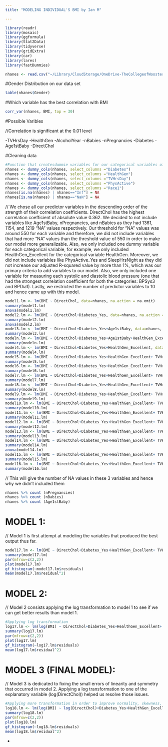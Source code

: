 ```yaml
---
title: "MODELING INDIVIDUAL'S BMI by Ian M"

---
```


```r
library(readr)
library(mosaic)
library(ggformula) 
library(Stat2Data)
library(tidyverse)
library(gridExtra)
library(car)
library(lares)
library(fastDummies)

nhanes <- read.csv("~/Library/CloudStorage/OneDrive-TheCollegeofWooster/22-23/Data231 2022/Group Project 1/NHANES-training.csv")
```

#Gender Distribution on our data set 
```r
table(nhanes$Gender)
```


#Which variable has the best correlation with BMI

```r
corr_var(nhanes, BMI, top = 30)
```

#Possible Varibles 

//Correlation is significant at the 0.01 level

-TVHrsDay
-HealthGen
-AlcoholYear
-nBabies
-nPregnancies 
-Diabetes 
-Age1stBaby 
-DirectChol 


#Cleaning data
```r
#Function that createsdummie variables for our categorical variables of interest
nhanes <- dummy_cols(nhanes, select_columns ="Diabetes")
nhanes <- dummy_cols(nhanes, select_columns ="HealthGen")
nhanes <- dummy_cols(nhanes, select_columns ="TVHrsDay")
nhanes <- dummy_cols(nhanes, select_columns ="PhysActive")
nhanes <- dummy_cols(nhanes, select_columns ="Race1")
nhanes[is.na(nhanes) | nhanes=="Inf"] = NA
nhanes[is.na(nhanes) | nhanes=="NaN"] = NA
```


// We chose all our predictor variables in the descending order of the strength of their correlation coefficients. DirectChol has the highest correlation coefficient of absolute value 0.362. We decided to not include variables like Age1stBaby, nPregnancies, and nBabies as they had 1361, 1154, and 1219 “NA” values respectively. Our threshold for “NA” values was around 550 for each variable and therefore, we did not include variables that had more “NA” values than the threshold value of 550 in order to make our model more generalizable. Also, we only included one dummy variable for each categorical variable, for example, we only included HealthGen_Excellent for the categorical variable HealthGen. Moreover, we did not include variables like PhysActive_Yes and SleepHrsNight as they did not increase our adjusted R-squared value by more than 1%, which was our primary criteria to add variables to our model. Also, we only included one variable for measuring each systolic and diastolic blood pressure (one that had the strongest correlation coefficient for both the categories: BPSys3 and BPDia1). Lastly, we restricted the number of predictor variables to 10 and hence came up with this model. 

```r
model1.lm <- lm(BMI ~ DirectChol, data=nhanes, na.action = na.omit)
summary(model1.lm)
anova(model1.lm)
model2.lm <- lm(BMI ~ DirectChol+Diabetes_Yes, data=nhanes, na.action = na.omit)
summary(model2.lm)
anova(model2.lm)
model3.lm <- lm(BMI ~ DirectChol+Diabetes_Yes+Age1stBaby, data=nhanes, na.action = na.omit)
summary(model3.lm)
modeln.lm <- lm(BMI ~ DirectChol+Diabetes_Yes+Age1stBaby+HealthGen_Excellent+nPregnancies+nBabies+AlcoholYear+HealthGen_Fair+HealthGen_Good+TVHrsDay_0_to_1_hr+ BPSys3+BPSysAve+HealthGen_Vgood+PhysActive_Yes+BPSys2+BPSys1+Testosterone+BPDia1+ DiabetesAge+TVHrsDay_More_4_hr+SleepHrsNight+Race1_Black+BPDiaAve+BPDia3, data=nhanes, na.action = na.omit)
summary(modeln.lm)
model4.lm <- lm(BMI ~ DirectChol+Diabetes_Yes+HealthGen_Excellent, data=nhanes, na.action = na.omit)
summary(model4.lm)
model5.lm <- lm(BMI ~ DirectChol+Diabetes_Yes+HealthGen_Excellent+ TVHrsDay_0_to_1_hr, data=nhanes, na.action = na.omit)
summary(model5.lm)
model6.lm <- lm(BMI ~ DirectChol+Diabetes_Yes+HealthGen_Excellent+ TVHrsDay_0_to_1_hr+BPSys3, data=nhanes, na.action = na.omit)
summary(model6.lm)
model7.lm <- lm(BMI ~ DirectChol+Diabetes_Yes+HealthGen_Excellent+ TVHrsDay_0_to_1_hr+BPSys3+PhysActive_Yes, data=nhanes, na.action = na.omit)
summary(model7.lm)
model8.lm <- lm(BMI ~ DirectChol+Diabetes_Yes+HealthGen_Excellent+ TVHrsDay_0_to_1_hr+BPSys3+PhysActive_Yes+Testosterone, data=nhanes, na.action = na.omit)
summary(model8.lm)
model9.lm <- lm(BMI ~ DirectChol+Diabetes_Yes+HealthGen_Excellent+ TVHrsDay_0_to_1_hr+BPSys3+PhysActive_Yes+Testosterone+BPDia1, data=nhanes, na.action = na.omit)
summary(model9.lm)
model10.lm <- lm(BMI ~ DirectChol+Diabetes_Yes+HealthGen_Excellent+ TVHrsDay_0_to_1_hr+BPSys3+PhysActive_Yes+Testosterone+BPDia1+TVHrsDay_More_4_hr, data=nhanes, na.action = na.omit)
summary(model10.lm)
model11.lm <- lm(BMI ~ DirectChol+Diabetes_Yes+HealthGen_Excellent+ TVHrsDay_0_to_1_hr+BPSys3+PhysActive_Yes+Testosterone+BPDia1+TVHrsDay_More_4_hr+SleepHrsNight, data=nhanes, na.action = na.omit)
summary(model11.lm)
model12.lm <- lm(BMI ~ DirectChol+Diabetes_Yes+HealthGen_Excellent+ TVHrsDay_0_to_1_hr+BPSys3+PhysActive_Yes+Testosterone+BPDia1+TVHrsDay_More_4_hr+SleepHrsNight+Race1_Black, data=nhanes, na.action = na.omit)
summary(model12.lm)
model13.lm <- lm(BMI ~ DirectChol+Diabetes_Yes+HealthGen_Excellent+ TVHrsDay_0_to_1_hr+BPSys3+PhysActive_Yes+Testosterone+BPDia1+TVHrsDay_More_4_hr+SleepHrsNight+Race1_Black+AlcoholYear, data=nhanes, na.action = na.omit)
summary(model13.lm)
model14.lm <- lm(BMI ~ DirectChol+Diabetes_Yes+HealthGen_Excellent+ TVHrsDay_0_to_1_hr+BPSys3+Testosterone+BPDia1+TVHrsDay_More_4_hr+SleepHrsNight+Race1_Black+AlcoholYear, data=nhanes, na.action = na.omit)
summary(model14.lm)
anova(model14.lm)
model15.lm <- lm(BMI ~ DirectChol+Diabetes_Yes+HealthGen_Excellent+ TVHrsDay_0_to_1_hr+BPSys3+Testosterone+BPDia1+TVHrsDay_More_4_hr+SleepHrsNight+Race1_Black+AlcoholYear, data=nhanes, na.action = na.omit)
summary(model15.lm)
model16.lm <- lm(BMI ~ DirectChol+Diabetes_Yes+HealthGen_Excellent+ TVHrsDay_0_to_1_hr+BPSys3+Testosterone+BPDia1+Race1_Black+AlcoholYear, data=nhanes, na.action = na.omit)
summary(model16.lm)


```

// This will give the number of NA values in these 3 variables and hence why we didn't included them

```r
nhanes %>% count (nPregnancies)
nhanes %>% count (nBabies)
nhanes %>% count (Age1stBaby)
```



# MODEL 1:

// Model 1 is first attempt at modeling the variables that produced the best output thus far. 

```r
model17.lm <- lm(BMI ~ DirectChol+Diabetes_Yes+HealthGen_Excellent+ TVHrsDay_0_to_1_hr+BPSys3+Testosterone+BPDia1+Race1_Black+AlcoholYear+DaysMentHlthBad, data=nhanes, na.action = na.omit)
summary(model17.lm)
par(mfrow=c(2,2))
plot(model17.lm)
gf_histogram(~model17.lm$residuals)
mean(model17.lm$residual^2)
```


# MODEL 2:

// Model 2 consists applying the log transformation to model 1 to see if we can get better results than model 1. 

```r
#Applying log transformation 
log17.lm <- lm(log(BMI) ~ DirectChol+Diabetes_Yes+HealthGen_Excellent+ TVHrsDay_0_to_1_hr+BPSys3+Testosterone+BPDia1+Race1_Black+AlcoholYear+DaysMentHlthBad, data=nhanes, na.action = na.omit)
summary(log17.lm)
par(mfrow=c(2,2))
plot(log17.lm)
gf_histogram(~log17.lm$residuals)
mean(log17.lm$residual^2)
```

# MODEL 3 (FINAL MODEL): 

// Model 3 is dedicated to fixing the small errors of linearity and symmetry that occurred in model 2. Applying a log transformation to one of the explanatory variable (log(DirectChol)) helped us resolve those issues.  

```r
#Applying more transformation in order to improve normality, skewness, and linearity
log18.lm <- lm(log(BMI) ~ log(DirectChol)+Diabetes_Yes+HealthGen_Excellent+ TVHrsDay_0_to_1_hr+BPSys3+Testosterone+BPDia1+Race1_Black+AlcoholYear+DaysMentHlthBad, data=nhanes, na.action = na.omit)
summary(log18.lm)
par(mfrow=c(2,2))
plot(log18.lm)
gf_histogram(~log18.lm$residuals)
mean(log18.lm$residual^2)
```

















-
